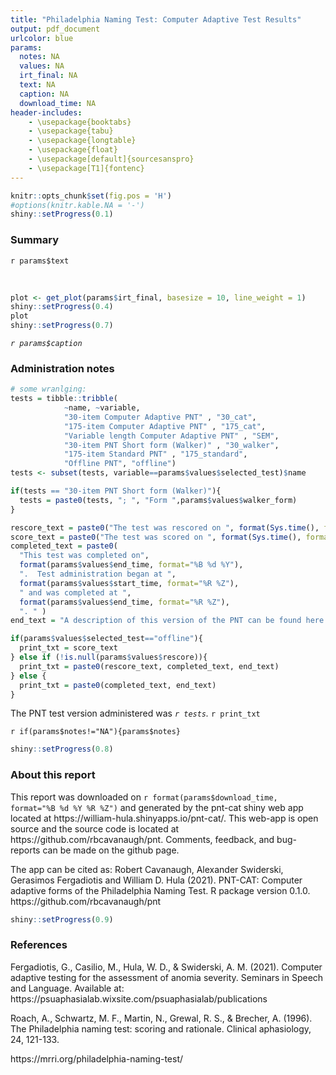 ```yaml
---
title: "Philadelphia Naming Test: Computer Adaptive Test Results"
output: pdf_document
urlcolor: blue
params:
  notes: NA
  values: NA
  irt_final: NA
  text: NA
  caption: NA
  download_time: NA
header-includes:
    - \usepackage{booktabs}
    - \usepackage{tabu}
    - \usepackage{longtable}
    - \usepackage{float}
    - \usepackage[default]{sourcesanspro}
    - \usepackage[T1]{fontenc}
---
```


```r
knitr::opts_chunk$set(fig.pos = 'H')
#options(knitr.kable.NA = '-')
shiny::setProgress(0.1)
```

### Summary

`r params$text` 

<br>

```r

plot <- get_plot(params$irt_final, basesize = 10, line_weight = 1)
shiny::setProgress(0.4)
plot
shiny::setProgress(0.7)

```

*`r params$caption`*

### Administration notes 

```r
# some wranlging:
tests = tibble::tribble(
            ~name, ~variable,
            "30-item Computer Adaptive PNT" , "30_cat",
            "175-item Computer Adaptive PNT" , "175_cat",
            "Variable length Computer Adaptive PNT" , "SEM",
            "30-item PNT Short form (Walker)" , "30_walker",
            "175-item Standard PNT" , "175_standard",
            "Offline PNT", "offline") 
tests <- subset(tests, variable==params$values$selected_test)$name

if(tests == "30-item PNT Short form (Walker)"){
  tests = paste0(tests, "; ", "Form ",params$values$walker_form)
}

rescore_text = paste0("The test was rescored on ", format(Sys.time(), format="%B %d %Y %R %Z"), ". ")
score_text = paste0("The test was scored on ", format(Sys.time(), format="%B %d %Y %R %Z"), ". ")
completed_text = paste0(
  "This test was completed on",
  format(params$values$end_time, format="%B %d %Y"),
  ".  Test administration began at ",
  format(params$values$start_time, format="%R %Z"),
  " and was completed at ",
  format(params$values$end_time, format="%R %Z"),
  ". " )
end_text = "A description of this version of the PNT can be found here: https://rbcavanaugh.github.io/pnt/articles/articles/PNT-Versions.html. "

if(params$values$selected_test=="offline"){
  print_txt = score_text
} else if (!is.null(params$values$rescore)){
  print_txt = paste0(rescore_text, completed_text, end_text)
} else {
  print_txt = paste0(completed_text, end_text)
}

```

The PNT test version administered was *`r tests`.*  `r print_txt` 

`r if(params$notes!="NA"){params$notes}`

```r
shiny::setProgress(0.8)
```

### About this report

This report was downloaded on `r format(params$download_time, format="%B %d %Y %R %Z")` and generated by the pnt-cat shiny web app located at https://william-hula.shinyapps.io/pnt-cat/. This web-app is open source and the source code is located at https://github.com/rbcavanaugh/pnt. Comments, feedback, and bug-reports can be made on the github page. 

The app can be cited as: Robert Cavanaugh, Alexander Swiderski, Gerasimos Fergadiotis and William D. Hula (2021). PNT-CAT: Computer adaptive forms of the Philadelphia Naming Test. R package version 0.1.0. https://github.com/rbcavanaugh/pnt

```r
shiny::setProgress(0.9)
```

### References

Fergadiotis, G., Casilio, M., Hula, W. D., & Swiderski, A. M. (2021). Computer adaptive testing for the assessment of anomia severity. Seminars in Speech and Language. Available at: https://psuaphasialab.wixsite.com/psuaphasialab/publications

Roach, A., Schwartz, M. F., Martin, N., Grewal, R. S., & Brecher, A. (1996). The Philadelphia naming test: scoring and rationale. Clinical aphasiology, 24, 121-133.

https://mrri.org/philadelphia-naming-test/
